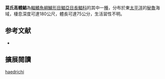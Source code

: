 {{Speciesbox
| status = LC
| status_system = IUCN3.1
| image = 
| image_width = 250px
| genus = Schedophilus
| species = haedrichi
| authority = [[Chirichigno_F.|Chirichigno F.]], 1973
| synonyms = 
}}

'''莫氏高體鯧'''為[[輻鰭魚綱|輻鰭魚綱]][[鱸形目|鱸形目]][[鯧亞目|鯧亞目]][[長鯧科|長鯧科]]的其中一[[種|種]]，分布於東[[太平洋|太平洋]]的[[秘魯|秘魯]]海域，棲息深度可達180公尺，體長可達75公分，生活習性不明。

== 参考文献 ==
{{reflist}}
*{{FishBase_species|genus=Schedophilus|species=haedrichi|year=2012|month=7}}

== 擴展閱讀 == 
{{refbegin}}
{{wikispecies-inline|Schedophilus haedrichi|莫氏高體鯧}}
{{refend}}
{{Taxonbar|from=Q2109353}}

[[Category:高體鯧屬|haedrichi]]


{{鱸形目小作品}}